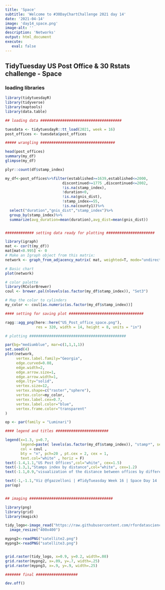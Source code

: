 ```yaml
---
title: 'Space'
subtitle: 'Welcome to #30DayChartChallenge 2021 day 14'
date: '2021-04-14'
image: 'day14_space.png'
image-alt: ''
description: 'Networks'
output: html_document
execute: 
   eval: false
---
```




## TidyTuesday US Post Office & 30 Rstats challenge - Space


### loading libraries
```r

library(tidytuesdayR)
library(tidyverse)
library(maptools)
library(data.table)

## loading data #####################################

tuesdata <- tidytuesdayR::tt_load(2021, week = 16)
post_offices <- tuesdata$post_offices

##### wrangling ##################################

head(post_offices)
summary(my_df)
glimpse(my_df)

plyr::count(df$stamp_index)

my_df<-post_offices%>%filter(established>=1639,established<=2000,
                          discontinued>=1775 ,discontinued<=2002,
                          !is.na(stamp_index),
                          !duration<0,
                          !is.na(gnis_dist),
                          !stamp_index==55,
                          !is.na(county1))%>%
  select("duration","gnis_dist","stamp_index")%>%
  group_by(stamp_index)%>%
  summarize(avg_duration=mean(duration),avg_dist=mean(gnis_dist))


############# setting data ready for plotting ######################

library(igraph)
mat <- cor(t(my_df))
mat[mat<0.995] <- 0
# Make an Igraph object from this matrix:
network <- graph_from_adjacency_matrix( mat, weighted=T, mode="undirected", diag=F)

# Basic chart
plot(network)

# color palette
library(RColorBrewer)
coul <- brewer.pal(nlevels(as.factor(my_df$stamp_index)), "Set3")

# Map the color to cylinders
my_color <- coul[as.numeric(as.factor(my_df$stamp_index))]

#### setting for saving plot ##################################

ragg::agg_png(here::here("US_Post_office_space.png"),
              res = 320, width = 14, height = 8, units = "in")

# plotting ############################################

par(bg="mediumblue", mar=c(1,1,1,1))
set.seed(4)
plot(network, 
     vertex.label.family="Georgia", 
     edge.curved=0.08,
     edge.width=2,                                 
     edge.arrow.size=1,                       
     edge.arrow.width=1,                          
     edge.lty="solid",
     vertex.size=12,
     vertex.shape=c("raster","sphere"), 
     vertex.color=my_color, 
     vertex.label.cex=0.7,
     vertex.label.color="blue",
     vertex.frame.color="transparent"
)

op <- par(family = "Luminari")

#### legend and titles ########################

legend(x=1.3, y=0.7, 
       legend=paste( levels(as.factor(my_df$stamp_index)), "stamp*", sep="*"), 
       col = coul , 
       bty = "n", pch=20 , pt.cex = 2, cex = 1,
       text.col="white" , horiz = F)
text(-1.4,1.1,"US Post Offices",col="white", cex=1.5)
text(-1.3,1,"Stamps index by distance",col="white", cex=1.2)
text(-1.1,0.9,"visualization of the distance between offices by different stamps index",col="white", cex=0.8)

text(-1,-1.1,"Viz @fgazzelloni | #TidyTueasday Week 16 | Space Day 14 | DataSource: Harvard Dataverse",col="white", cex=0.8)
par(op)


## imaging ######################################

library(png)
library(grid)
library(magick)

tidy_logo<-image_read("https://raw.githubusercontent.com/rfordatascience/tidytuesday/master/static/plot_logo.png") %>%
  image_resize("400x400")

mypng2<-readPNG("satellite2.png")
mypng3<-readPNG("satellite3.png")


grid.raster(tidy_logo, x=0.9, y=0.2, width=.08)
grid.raster(mypng2, x=.09, y=.7, width=.25)
grid.raster(mypng3, x=.9, y=.9, width=.25)

####### final ###################

dev.off()
```
